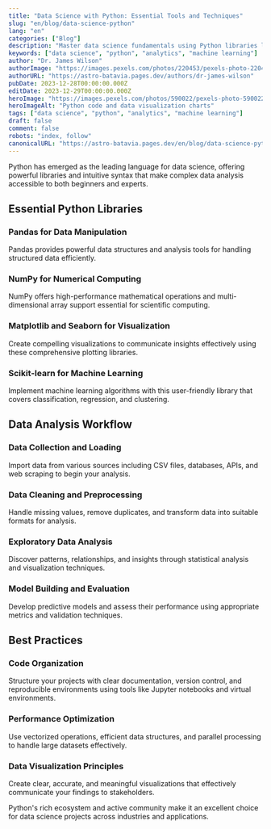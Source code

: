 ```yaml
---
title: "Data Science with Python: Essential Tools and Techniques"
slug: "en/blog/data-science-python"
lang: "en"
categories: ["Blog"]
description: "Master data science fundamentals using Python libraries like Pandas, NumPy, and Scikit-learn for data analysis and machine learning projects."
keywords: ["data science", "python", "analytics", "machine learning"]
author: "Dr. James Wilson"
authorImage: "https://images.pexels.com/photos/220453/pexels-photo-220453.jpeg?auto=compress&cs=tinysrgb&w=1260&h=750&dpr=1"
authorURL: "https://astro-batavia.pages.dev/authors/dr-james-wilson"
pubDate: 2023-12-28T00:00:00.000Z
editDate: 2023-12-29T00:00:00.000Z
heroImage: "https://images.pexels.com/photos/590022/pexels-photo-590022.jpeg?auto=compress&cs=tinysrgb&w=1260&h=750&dpr=1"
heroImageAlt: "Python code and data visualization charts"
tags: ["data science", "python", "analytics", "machine learning"]
draft: false
comment: false
robots: "index, follow"
canonicalURL: "https://astro-batavia.pages.dev/en/blog/data-science-python"
---
```


Python has emerged as the leading language for data science, offering powerful libraries and intuitive syntax that make complex data analysis accessible to both beginners and experts.

## Essential Python Libraries

### Pandas for Data Manipulation

Pandas provides powerful data structures and analysis tools for handling structured data efficiently.

### NumPy for Numerical Computing

NumPy offers high-performance mathematical operations and multi-dimensional array support essential for scientific computing.

### Matplotlib and Seaborn for Visualization

Create compelling visualizations to communicate insights effectively using these comprehensive plotting libraries.

### Scikit-learn for Machine Learning

Implement machine learning algorithms with this user-friendly library that covers classification, regression, and clustering.

## Data Analysis Workflow

### Data Collection and Loading

Import data from various sources including CSV files, databases, APIs, and web scraping to begin your analysis.

### Data Cleaning and Preprocessing

Handle missing values, remove duplicates, and transform data into suitable formats for analysis.

### Exploratory Data Analysis

Discover patterns, relationships, and insights through statistical analysis and visualization techniques.

### Model Building and Evaluation

Develop predictive models and assess their performance using appropriate metrics and validation techniques.

## Best Practices

### Code Organization

Structure your projects with clear documentation, version control, and reproducible environments using tools like Jupyter notebooks and virtual environments.

### Performance Optimization

Use vectorized operations, efficient data structures, and parallel processing to handle large datasets effectively.

### Data Visualization Principles

Create clear, accurate, and meaningful visualizations that effectively communicate your findings to stakeholders.

Python's rich ecosystem and active community make it an excellent choice for data science projects across industries and applications.
